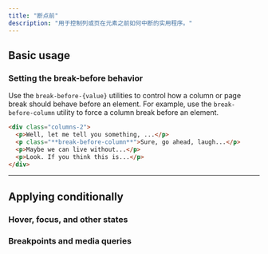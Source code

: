 ```yaml
---
title: "断点前"
description: "用于控制列或页在元素之前如何中断的实用程序。"
---
```




## Basic usage

### Setting the break-before behavior

Use the `break-before-{value}` utilities to control how a column or page break should behave before an element. For example, use the `break-before-column` utility to force a column break before an element.

```html
<div class="columns-2">
  <p>Well, let me tell you something, ...</p>
  <p class="**break-before-column**">Sure, go ahead, laugh...</p>
  <p>Maybe we can live without...</p>
  <p>Look. If you think this is...</p>
</div>
```

---

## <Heading ignore>Applying conditionally</Heading>

### <Heading ignore>Hover, focus, and other states</Heading>

<HoverFocusAndOtherStates featuredClass="break-before-column" />

### <Heading ignore>Breakpoints and media queries</Heading>

<BreakpointsAndMediaQueries featuredClass="break-before-column" />
